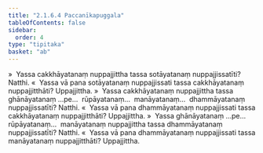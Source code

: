 ```yaml
---
title: "2.1.6.4 Paccanīkapuggala"
tableOfContents: false
sidebar:
  order: 4
type: "tipitaka"
basket: "ab"
---
```



<DynamicBreadcrumb />

<Division number="113">

<Paragraph number="1004">
»  Yassa cakkhāyatanaṃ nuppajjittha tassa sotāyatanaṃ nuppajjissatīti? Natthi.
</Paragraph>

<Paragraph number="1005">
«  Yassa vā pana sotāyatanaṃ nuppajjissati tassa cakkhāyatanaṃ nuppajjitthāti? Uppajjittha.
</Paragraph>

<Paragraph number="1006">
»  Yassa cakkhāyatanaṃ nuppajjittha tassa ghānāyatanaṃ …pe…  rūpāyatanaṃ…  manāyatanaṃ…  dhammāyatanaṃ nuppajjissatīti? Natthi.
</Paragraph>

<Paragraph number="1007">
«  Yassa vā pana dhammāyatanaṃ nuppajjissati tassa cakkhāyatanaṃ nuppajjitthāti? Uppajjittha.
</Paragraph>

</Division>
<Division number="114">

<Paragraph number="1008">
»  Yassa ghānāyatanaṃ …pe…  rūpāyatanaṃ…  manāyatanaṃ nuppajjittha tassa dhammāyatanaṃ nuppajjissatīti? Natthi.
</Paragraph>

<Paragraph number="1009">
«  Yassa vā pana dhammāyatanaṃ nuppajjissati tassa manāyatanaṃ nuppajjitthāti? Uppajjittha.
</Paragraph>
</Division>